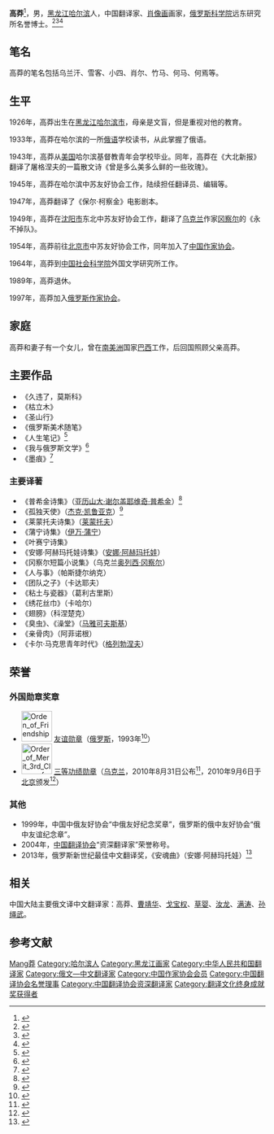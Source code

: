 {{Infobox writer <!-- see Template:Infobox writer -->
| 图像     = 
| 图像说明 = 
| 姓名     = 高莽
| 原文名称 = 
| 笔名     = 乌兰汗、雪客、小四、肖尔、竹马、何马、何焉
| 原名     = 
| 出生     = 1926年
| 出生地点 = {{ROC-1912|黑龍江省}}[[哈尔滨市|哈尔滨市]]
| 逝世     = {{death date and age|2017|10|6|1926||}}
| 逝世地点 = {{PRC}}
| 职业     = 翻译家、画家
| 国籍     = {{PRC}}
| 种族     = 汉族
| 语言     = 中文、俄文
| 教育程度 = 
| 母校     = 美国哈尔滨基督教青年会学校
| 创作时期 = 1943年—2017年
| 体裁     = 小说、诗歌
| 主题     = 
| 文学运动 = 
| 代表作   = 《普希金诗集》
| 父母     = 
| 配偶     =  <!--{{marriage|姓名|年份}} -->
| 伴侣     = 
| 子女     = 
| 亲属     = 
| 受影响于 = 
| 施影响于 = 
| 奖项     = {{俄罗斯友谊勋章}}
| 官方网站 = <!--  {{URL|website}} -->
| 签名     =  <!--不需要加[[file:|128px]] -->
}}
'''高莽'''{{BD|1926年||2017年|10月6日|catIdx=G高}}<ref>{{cite news|url=http://www.thepaper.cn/newsDetail_forward_1816717|title=91岁翻译家高莽去世，一生执着于俄罗斯文学|agency=澎湃新闻|date=2017-10-07|accessdate=2017-12-15|archive-date=2017-12-13|archive-url=https://web.archive.org/web/20171213230122/http://www.thepaper.cn/newsDetail_forward_1816717|dead-url=no}}</ref>，男，[[黑龙江省|黑龙江]][[哈尔滨市|哈尔滨]]人，中国翻译家、[[肖像画|肖像画]]画家，[[俄罗斯科学院|俄罗斯科学院]]远东研究所名誉博士。<ref name="fish">{{cite web |url=http://www.chinawriter.com.cn/zxhy/member/8231.shtml |title=高莽 |date=2012-05-04 |work=中国作家网 |accessdate=2014-01-07|archive-date=2014-01-07 |archive-url=https://web.archive.org/web/20140107151411/http://www.chinawriter.com.cn/zxhy/member/8231.shtml |dead-url=no }}</ref><ref name="cat">{{cite web |url=http://news.hexun.com/2013-11-26/160014975.html |title=高莽：人生的最后一次冲刺 |date=2013-11-26 |accessdate=2014-01-07|work=和讯 |archive-date=2014-01-07 |archive-url=https://web.archive.org/web/20140107145133/http://news.hexun.com/2013-11-26/160014975.html |dead-url=no }}</ref><ref name="bee">{{cite web|url=http://bjyouth.ynet.com/3.1/1306/28/8103130.html|title=翻译家高莽的绘画生活|date=2013-06-28|accessdate=2014-01-07|work=北青网|deadurl=yes|archiveurl=https://web.archive.org/web/20141030131155/http://bjyouth.ynet.com/3.1/1306/28/8103130.html|archivedate=2014-10-30}}</ref>

== 笔名 ==
高莽的笔名包括乌兰汗、雪客、小四、肖尔、竹马、何马、何焉等。

== 生平 ==
1926年，高莽出生在[[黑龍江省_(中華民國)|黑龙江]][[哈尔滨市|哈尔滨市]]，母亲是文盲，但是重视对他的教育。

1933年，高莽在哈尔滨的一所[[俄语|俄语]]学校读书，从此掌握了俄语。

1943年，高莽从[[美国|美国]]哈尔滨基督教青年会学校毕业。同年，高莽在《大北新报》翻译了屠格涅夫的一篇散文诗《曾是多么美多么鲜的一些玫瑰》。

1945年，高莽在哈尔滨中苏友好协会工作，陆续担任翻译员、编辑等。

1947年，高莽翻译了《保尔·柯察金》电影剧本。

1949年，高莽在[[沈阳市|沈阳市]]东北中苏友好协会工作，翻译了[[乌克兰|乌克兰]]作家[[奥列西·冈察尔|冈察尔]]的《永不掉队》。

1954年，高莽前往[[北京市|北京市]]中苏友好协会工作，同年加入了[[中国作家协会|中国作家协会]]。

1964年，高莽到[[中国社会科学院|中国社会科学院]]外国文学研究所工作。

1989年，高莽退休。

1997年，高莽加入[[俄罗斯作家协会|俄罗斯作家协会]]。

== 家庭 ==
高莽和妻子有一个女儿，曾在[[南美洲|南美洲]]国家[[巴西|巴西]]工作，后回国照顾父亲高莽。

== 主要作品 ==
*《久违了，莫斯科》
*《枯立木》
*《圣山行》
*《俄罗斯美术随笔》
*《人生笔记》<ref name="lion">{{cite book |author=高莽 |title=《人生笔记》|date=2008-11-01 |publisher=中国文联出版社 |location=北京市 |isbn=9787505961074}}</ref>
*《我与俄罗斯文学》<ref name="dog">{{cite book |author=高莽 |title=《我与俄罗斯文学》|date=2007-03-01 |publisher=河南文艺出版社 |location=郑州市 |isbn=9787806237335}}</ref>
*《墨痕》<ref name="shark">{{cite book |author=高莽 |title=《墨痕》|date=2008-09-01 |publisher=北方文艺出版社 |location=哈尔滨市 |isbn=9787531722854}}</ref>

=== 主要译著 ===
*《普希金诗集》（[[亚历山大·谢尔盖耶维奇·普希金|亚历山大·谢尔盖耶维奇·普希金]]）<ref name="pig">{{cite book |author=普希金|translator=高莽 |title=《普希金诗选》|date=2003-01-01 |publisher=人民文学出版社 |location=北京市 |isbn=9787020071340}}</ref>
*《孤独天使》（[[杰克·凯鲁亚克|杰克·凯鲁亚克]]）<ref name="sheep">{{cite book |author=杰克·凯鲁亚克 |translator=高莽 |title=《孤独天使》|date=2008-01-01 |publisher=重庆出版社 |location=重庆市|isbn=9787536691902}}</ref>
*《莱蒙托夫诗集》（[[莱蒙托夫|莱蒙托夫]]）
*《蒲宁诗集》（[[伊万·蒲宁|伊万·蒲宁]]）
*《叶赛宁诗集》
*《安娜·阿赫玛托娃诗集》（[[安娜·阿赫玛托娃|安娜·阿赫玛托娃]]）
*《冈察尔短篇小说集》（乌克兰[[奥列西·冈察尔|奥列西·冈察尔]]）
*《人与事》（帕斯捷尔纳克）
*《团队之子》（卡达耶夫）
*《粘土与瓷器》（葛利古里斯）
*《绣花丝巾》（卡哈尔）
*《翅膀》（科涅楚克）
*《臭虫》、《澡堂》（[[马雅可夫斯基|马雅可夫斯基]]）
*《亲骨肉》（阿菲诺根）
*《卡尔·马克思青年时代》（[[格列勃涅夫|格列勃涅夫]]）

== 荣誉 ==
===外国勋章奖章===
* [[File:Orden_of_Friendship.png|60px]] [[友谊勋章_(俄罗斯)|友谊勋章]]（[[俄罗斯|俄罗斯]]，1993年<ref>{{cite book |title=新中国对外文化交流史略 |date=1999 |publisher=中国友谊出版公司 |isbn=9787505714779 |pages=579 |url=https://books.google.com/books?isbn=7505714775}}</ref>）
* [[File:Order_of_Merit_3rd_Class_of_Ukraine.png|60px]] [[功绩勋章_(乌克兰)|三等功绩勋章]]（[[乌克兰|乌克兰]]，2010年8月31日公布<ref>{{uk}}{{cite web |url=https://www.president.gov.ua/documents/8862010-12000 |title=УКАЗ ПРЕЗИДЕНТА УКРАЇНИ №886/2010 |publisher=Президент України |date=2010-08-31 |accessdate=2022-01-19 |archiveurl=https://web.archive.org/web/20220119224934/https://www.president.gov.ua/documents/8862010-12000 |archivedate=2022-01-19 |dead-url=no }}</ref>，2010年9月6日于[[北京|北京]]颁发<ref>{{cite news |author=朱玲 |url=http://www.chinawriter.com.cn/news/2010/2010-09-07/89477.html |title=翻译家高莽获颁乌克兰国家勋章 |work=[[北京青年报|北京青年报]] |date=2010-09-17 |accessdate=2022-01-19 |archive-date=2022-01-19 |archive-url=https://web.archive.org/web/20220119124401/http://www.chinawriter.com.cn/news/2010/2010-09-07/89477.html |dead-url=no }}</ref>）

===其他===
* 1999年，中国中俄友好协会“中俄友好纪念奖章”，俄罗斯的俄中友好协会“俄中友谊纪念章”。
* 2004年，[[中国翻译协会|中国翻译协会]]“资深翻译家”荣誉称号。
* 2013年，俄罗斯新世纪最佳中文翻译奖，《安魂曲》（安娜·阿赫玛托娃）<ref name="man">{{cite web |url=http://news.ifeng.com/world/detail_2013_11/09/31109273_0.shtml |title=高莽获“俄罗斯－新世纪”最佳中文翻译奖 |date=2013-11-09 |accessdate=2014-01-07|work=凤凰网 |archive-date=2014-01-07 |archive-url=https://web.archive.org/web/20140107143652/http://news.ifeng.com/world/detail_2013_11/09/31109273_0.shtml |dead-url=no }}</ref>

== 相关 ==
中国大陆主要俄文译中文翻译家：高莽、[[曹靖华|曹靖华]]、[[戈宝权|戈宝权]]、[[草婴|草婴]]、[[汝龙|汝龙]]、[[满涛|满涛]]、[[孙绳武|孙绳武]]。

== 参考文献 ==
{{reflist|2}}

{{中国社会科学院荣誉学部委员}}
{{翻译文化终身成就奖获得者}}
{{Navboxes 
| title  = 高莽在[[中国翻译协会|中国翻译协会]]的职务
| list1  =
{{中国翻译协会第五届全国理事会}}
{{中国翻译协会第六届理事会}}
}}

{{Authority control}}
{{DEFAULTSORT:Gao高}}
[[Category:高姓|Mang莽]]
[[Category:哈尔滨人|Category:哈尔滨人]]
[[Category:黑龙江画家|Category:黑龙江画家]]
[[Category:中华人民共和国翻译家|Category:中华人民共和国翻译家]]
[[Category:俄文—中文翻译家|Category:俄文—中文翻译家]]
[[Category:中国作家协会会员|Category:中国作家协会会员]]
[[Category:中国翻译协会名誉理事|Category:中国翻译协会名誉理事]]
[[Category:中国翻译协会资深翻译家|Category:中国翻译协会资深翻译家]]
[[Category:翻译文化终身成就奖获得者|Category:翻译文化终身成就奖获得者]]